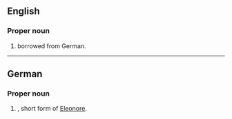 ==English==

===Proper noun===
{{en-proper noun}}

# {{given name|female}} borrowed from German.

----

==German==

===Proper noun===
{{infl|de|proper noun}}

# {{given name|female|lang=de}}, short form of [[Eleonore]].